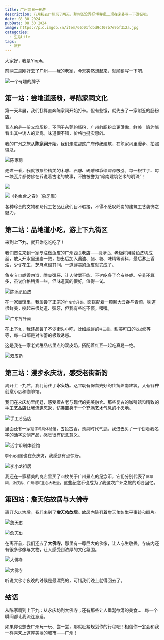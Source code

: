 ```yaml
---
title: 广州两日一夜游
description: 八月初去广州玩了两天，那时还没弄好博客呢……现在来补写一下游记吧。
date: 08 30 2024
pubDate: 08 30 2024
image: https://pic.imgdb.cn/item/66d01fdbd9c307b7e9bf312a.jpg
categories:
  - 生活Life
tags:
  - 旅行
---
```



<LinkCard
  title="作者：Yinph"
  desc="欢迎转载本博客，但请注明来源并附上原文链接。"
  img="/favicon.ico"
/>

大家好，我是Yinph。

前两三周刚好去了广州——我的老家，今天突然想起来，就顺便写一下吧。

![一个有趣的牌子](https://pic.imgdb.cn/item/66d025ebd9c307b7e9cbb02c.jpg)

## 第一站：尝地道肠粉，寻陈家祠文化

第一天早晨，我们打算直奔陈家祠开始打卡。但有些饿，就先去了一家附近的肠粉店。

我点的是一份叉烧肠粉。不同于东莞的肠粉，广州的肠粉会更滑嫩、鲜美，隐约能看出其中诱人的叉烧。味道很不错，价格也挺实惠的。

我的广州之旅从**陈家祠**开始。我们走进那这广府传统建筑，在陈家祠里漫步、拍照留念。

![陈家祠](https://pic.imgdb.cn/item/66d13744d9c307b7e920e4c7.jpg)

走进一看，我就被那些精美的木雕、石雕、砖雕和彩绘深深吸引。每一根柱子、每一块瓦片都仿佛在诉说着古老的故事，不愧被誉为“岭南建筑艺术的明珠”！

![](https://pic.imgdb.cn/item/66d13716d9c307b7e92060ea.jpg)

![《钓鱼台之春》（象牙雕）](https://pic.imgdb.cn/item/66d02480d9c307b7e9c9a79f.jpg)

各种珍贵的文物和现代工艺品让我们目不暇接，不得不感叹岭南的建筑工艺装饰之魅力。

## 第二站：品地道小吃，游上下九街区

来到**上下九**，就开始吃吃吃了！

我们首先来到一家专注做鱼皮的广州西关老店——`陈添记`。老板将用鲮鱼皮切成丝，放入开水里迅速一烫，捞出后加入酱油、醋、糖、味精等调料，最后淋上香油，少许花生、芝麻点缀其间，一道鲜美的鱼皮就完成了。

鱼皮入口咸香四溢、脆爽弹牙，让人欲罢不能。不过吃多了会有些咸。分量还算多，虽说价格稍贵一些，但味道真的很好，值得一试。

![陈添记鱼皮](https://pic.imgdb.cn/item/66d1277fd9c307b7e90ae247.jpg)

在一家面馆里，我品尝了正宗的`广东竹升面`。面搭配着一颗颗大云吞与青菜，味道很鲜美，咬起来很劲道、弹牙，但我有些吃不惯，嘿嘿。

![广东竹升面](https://pic.imgdb.cn/item/66d028e9d9c307b7e9cfdffc.jpg)

在上下九，我还品尝了不少街头小吃，比如咸鲜的`牛三星`、甜美可口的`双皮奶`等等，每一口都是对味蕾的极致诱惑。

这是我在一家老式甜品店里点的双皮奶，搭配着红豆一起吃真是一绝。

![双皮奶](https://pic.imgdb.cn/item/66d02993d9c307b7e9d07b6b.jpg)

## 第三站：漫步永庆坊，感受老街新韵

离开上下九后，我们前往了**永庆坊**。这里既有保留完好的传统岭南建筑，又有各种创意小店和咖啡馆。

我们在永庆坊里闲逛，感受着古老与现代的完美融合。那些复古的咖啡馆和精致的手工艺品店让我流连忘返，仿佛置身于一个充满艺术气息的小天地。

![手工艺品店](https://pic.imgdb.cn/item/66d13480d9c307b7e91b6de5.jpg)

里面还有一家`活字印刷体验馆`，古色古香，颇具时代气息。我进去买了一个刻着我名字的活字文创产品，感觉很有纪念意义。

![活字印刷体验馆](https://pic.imgdb.cn/item/66d1347fd9c307b7e91b6d94.jpg)

`李小龙祖居`也在永庆坊，我感到有点惊讶。

![李小龙祖居](https://pic.imgdb.cn/item/66d13480d9c307b7e91b6dc5.jpg)

我还在一家精美的商店里买了四枚关于广州景点的纪念币，它们分别代表了`陈家祠、永庆坊、广州塔和圣心大教堂`。这些纪念币也成为了我这次广州之旅的珍贵回忆。

## 第四站：詹天佑故居与大佛寺

离开永庆坊后，我们来到了**詹天佑故居**。故居内陈列着詹天佑的生平事迹和照片。

![詹天佑](https://pic.imgdb.cn/item/66d139c5d9c307b7e92666dd.jpg)

![詹天佑](https://pic.imgdb.cn/item/66d139c4d9c307b7e926669e.jpg)

在离开前，我们还去了**大佛寺**，那里有一尊巨大的佛像，让人心生敬畏。寺庙内还有很多佛像与文物，让人感受到浓厚的文化氛围。

![大佛寺](https://pic.imgdb.cn/item/66d139c4d9c307b7e9266662.jpg)

![大佛寺](https://pic.imgdb.cn/item/66d139c4d9c307b7e9266617.jpg)

听说大佛寺夜晚的时候是最漂亮的，可惜我们晚上就得回去了。

## 结语

从陈家祠到上下九；从永庆坊到大佛寺；还有那些让人垂涎欲滴的美食……每一个瞬间都让我流连忘返。

如果你也想去广州玩一玩、尝一尝，那就赶紧规划你的行程吧！相信你一定会和我一样喜欢上这座美丽的城市——广州！